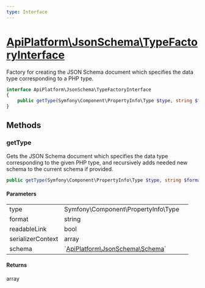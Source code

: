```yaml
---
type: Interface
---
```


# [ApiPlatform\JsonSchema\TypeFactoryInterface](/docs/v3.2/reference/JsonSchema/TypeFactoryInterface)

Factory for creating the JSON Schema document which specifies the data type corresponding to a PHP type.


```php
interface ApiPlatform\JsonSchema\TypeFactoryInterface
{
    public getType(Symfony\Component\PropertyInfo\Type $type, string $format, null|bool $readableLink, null|array $serializerContext, null|`<a href="/docs/v3.2/reference/JsonSchema/Schema">ApiPlatform\JsonSchema\Schema</a>` $schema): array
}
```
## Methods

### getType

Gets the JSON Schema document which specifies the data type corresponding to the given PHP type, and recursively adds needed new schema to the current schema if provided.

```php
public getType(Symfony\Component\PropertyInfo\Type $type, string $format, null|bool $readableLink, null|array $serializerContext, null|`<a href="/docs/v3.2/reference/JsonSchema/Schema">ApiPlatform\JsonSchema\Schema</a>` $schema): array
```

#### Parameters

<table><tbody>
<tr><td>type</td><td>Symfony\Component\PropertyInfo\Type</td><td></td></tr><tr><td>format</td><td>string</td><td></td></tr><tr><td>readableLink</td><td>bool</td><td></td></tr><tr><td>serializerContext</td><td>array</td><td></td></tr><tr><td>schema</td><td>`<a href="/docs/v3.2/reference/JsonSchema/Schema">ApiPlatform\JsonSchema\Schema</a>`</td><td></td></tr>
</tbody>
</table>

#### Returns

array
